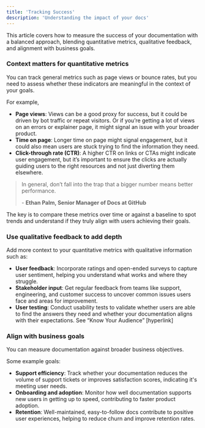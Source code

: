 ```yaml
---
title: 'Tracking Success'
description: 'Understanding the impact of your docs'
---
```


<Tip>
  This article covers how to measure the success of your documentation with a balanced approach, blending quantitative metrics, qualitative feedback, and alignment with business goals.
</Tip>

### Context matters for quantitative metrics

You can track general metrics such as page views or bounce rates, but you need to assess whether these indicators are meaningful in the context of your goals.

For example,

- **Page views**: Views can be a good proxy for success, but it could be driven by bot traffic or repeat visitors. Or if you’re getting a lot of views on an errors or explainer page, it might signal an issue with your broader product.
- **Time on page**: Longer time on page might signal engagement, but it could also mean users are stuck trying to find the information they need.
- **Click-through rate (CTR)**: A higher CTR on links or CTAs might indicate user engagement, but it’s important to ensure the clicks are actually guiding users to the right resources and not just diverting them elsewhere.

> In general, don’t fall into the trap that a bigger number means better performance.
> 
> \- **Ethan Palm, Senior Manager of Docs at GitHub**

The key is to compare these metrics over time or against a baseline to spot trends and understand if they truly align with users achieving their goals.

### Use qualitative feedback to add depth

Add more context to your quantitative metrics with qualitative information such as:

- **User feedback**: Incorporate ratings and open-ended surveys to capture user sentiment, helping you understand what works and where they struggle.
- **Stakeholder input**: Get regular feedback from teams like support, engineering, and customer success to uncover common issues users face and areas for improvement.
- **User testing**: Conduct usability tests to validate whether users are able to find the answers they need and whether your documentation aligns with their expectations. See “Know Your Audience” [hyperlink]

### **Align with business goals**

You can measure documentation against broader business objectives.  

Some example goals:

- **Support efficiency**: Track whether your documentation reduces the volume of support tickets or improves satisfaction scores, indicating it's meeting user needs.
- **Onboarding and adoption**: Monitor how well documentation supports new users in getting up to speed, contributing to faster product adoption.
- **Retention**: Well-maintained, easy-to-follow docs contribute to positive user experiences, helping to reduce churn and improve retention rates.